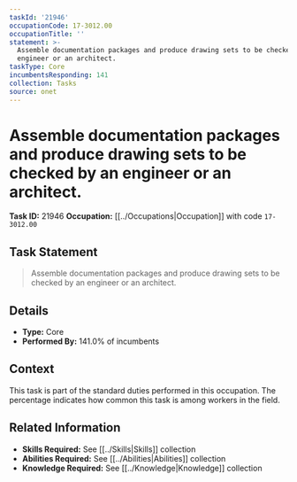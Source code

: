 ```yaml
---
taskId: '21946'
occupationCode: 17-3012.00
occupationTitle: ''
statement: >-
  Assemble documentation packages and produce drawing sets to be checked by an
  engineer or an architect.
taskType: Core
incumbentsResponding: 141
collection: Tasks
source: onet
---
```

# Assemble documentation packages and produce drawing sets to be checked by an engineer or an architect.

**Task ID:** 21946
**Occupation:** [[../Occupations|Occupation]] with code `17-3012.00`

## Task Statement

> Assemble documentation packages and produce drawing sets to be checked by an engineer or an architect.

## Details

- **Type:** Core
- **Performed By:** 141.0% of incumbents

## Context

This task is part of the standard duties performed in this occupation. The percentage indicates how common this task is among workers in the field.

## Related Information

- **Skills Required:** See [[../Skills|Skills]] collection
- **Abilities Required:** See [[../Abilities|Abilities]] collection
- **Knowledge Required:** See [[../Knowledge|Knowledge]] collection
